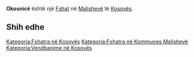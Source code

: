 {{Fshat në Kosovës
 | Emri                = Okosnicë
| sqi_N_name = Okosnicë
| sqi_N_FULL_NAME_RO = Okosnicë
| sqi_N_FULL_NAME_ND_RO = Okosnice
| sqi_N_SORT_NAME_RG = OKOSNICE
| sqi_N_FULL_NAME_RG = Okosnicë
| sqi_N_FULL_NAME_ND_RG = Okosnice
| sqi_V_name = Akosnicë
| sqi_V_FULL_NAME_RO = Akosnicë
| sqi_V_FULL_NAME_ND_RO = Akosnice
| sqi_V_SORT_NAME_RG = AKOSNICE
| sqi_V_FULL_NAME_RG = Akosnicë
| sqi_V_FULL_NAME_ND_RG = Akosnice
| srp_N_name = Okosnica
| srp_N_FULL_NAME_RO = Okosnica
| srp_N_FULL_NAME_ND_RO = Okosnica
| srp_N_SORT_NAME_RG = OKOSNICA
| srp_N_FULL_NAME_RG = Okosnica
| srp_N_FULL_NAME_ND_RG = Okosnica
| srp_NS_name = Окосница
| srp_NS_FULL_NAME_RO = Окосница
| srp_NS_FULL_NAME_ND_RO = Окосница
| srp_NS_SORT_NAME_RG = ОКОСНИЦА
| srp_NS_FULL_NAME_RG = Окосница
| srp_NS_FULL_NAME_ND_RG = Окосница

 | Emri (Rasa dhanore) = 
 | Figura              = 
 | Shteti              = Kosovo
 | Komuna              = Malishevë
 | Kodi postar         = 
 | Sipërfaqja          = 

 | Popullsia           = 

 | Regj. i popullsisë  = 
 | Dend. e popullsisë  = 
 | Faqja zyrtare       = 
 <!--- Koordinatat ----> 
 | Gjerësia            = 42.6057
 | Gjatësia            = 21.253478
 | Lartësia            = 
}}
'''Okosnicë''' është një [[Fshat]] në [[Malishevë]] të [[Kosovës]].

<!-- == Gjeografia == -->
<!-- == Historia == -->
<!-- == Demografia == -->
== Shih edhe ==
{{Komuna Malishevë}}
{{Kosovo-Administrata-Cung}}

[[Kategoria:Fshatra në Kosovës]]
[[Kategoria:Fshatra në Kommunes Malishevë]]
[[Kategoria:Vendbanime në Kosovës]]